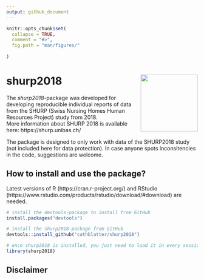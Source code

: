 ```yaml
---
output: github_document
---
```


<!-- README.md is generated from README.Rmd. Please edit that file -->

```r
knitr::opts_chunk$set(
  collapse = TRUE,
  comment = "#>",
  fig.path = "man/figures/"
  
)
```

# <img src="man/figures/shurp-hex.png" align="right" alt="" height="150" />

# shurp2018

The *shurp2018*-package was developed for developing reproducible individual reports of 
data from the SHURP (Swiss Nursing Homes Human Resources Project) study from 2018.  
More information about SHURP 2018 is available here: https://shurp.unibas.ch/ 

The package is designed to only work with data of the SHURP2018 study (not included here for data protection).
In case anyone spots inconsitencies in the code, suggestions are welcome.

## How to install and use the package?

Latest versions of R (https://cran.r-project.org/) and  RStudio (https://www.rstudio.com/products/rstudio/download/#download) are needed.

```r

# install the devtools-package to install from GitHub
install.packages("devtools")

# install the shurp2018-package from GitHub
devtools::install_github("cathblatter/shurp2018")

# once shurp2018 is installed, you just need to load it in every session
library(shurp2018)

```

## Disclaimer



